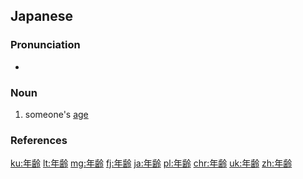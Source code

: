 ==Japanese==
{{ja-kanjitab|ねん|れい|yomi=on}}

===Pronunciation===
* {{ja-pron|ねんれい|y=o|acc=0|acc_ref=NHK}}

===Noun===
{{ja-noun|ねんれい}}

# someone's [[age]]

===References===
<references/>

[[ku:年齢]]
[[lt:年齢]]
[[mg:年齢]]
[[fj:年齢]]
[[ja:年齢]]
[[pl:年齢]]
[[chr:年齢]]
[[uk:年齢]]
[[zh:年齢]]